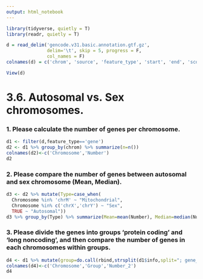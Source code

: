 ```yaml
---
output: html_notebook
---
```


```r
library(tidyverse, quietly = T)
library(readr, quietly = T)
```
```r
d = read_delim('gencode.v31.basic.annotation.gtf.gz', 
               delim='\t', skip = 5, progress = F, 
               col_names = F)
colnames(d) = c('chrom', 'source', 'feature_type', 'start', 'end', 'score', 'strand', 'phase', 'info')
```
```r
View(d)
```

# 3.6. Autosomal vs. Sex chromosomes.

### 1. Please calculate the number of genes per chromosome.

```r
d1 <- filter(d,feature_type=='gene')
d2 <- d1 %>% group_by(chrom) %>% summarize(n=n())
colnames(d2)<-c('Chromosome','Number')
d2
```

### 2. Please compare the number of genes between autosomal and sex chromosome (Mean, Median).

```r
d3 <- d2 %>% mutate(Type=case_when(
  Chromosome %in% 'chrM' ~ "Mitochondrial",
  Chromosome %in% c('chrX','chrY') ~ "Sex",
  TRUE ~ "Autosomal"))
d3 %>% group_by(Type) %>% summarize(Mean=mean(Number), Median=median(Number))
```

### 3. Please divide the genes into groups ‘protein coding’ and ‘long noncoding’, and then compare the number of genes in each chromosomes within groups.

```r
d4 <- d1 %>% mutate(group=do.call(rbind,strsplit(d1$info,split="; gene_"))[,2]) %>% filter(group=='type "protein_coding"' | group=='type "lncRNA"') %>% group_by(chrom,group) %>% summarize(number_2=n())
colnames(d4)<-c('Chromosome','Group','Number_2')
d4
```
